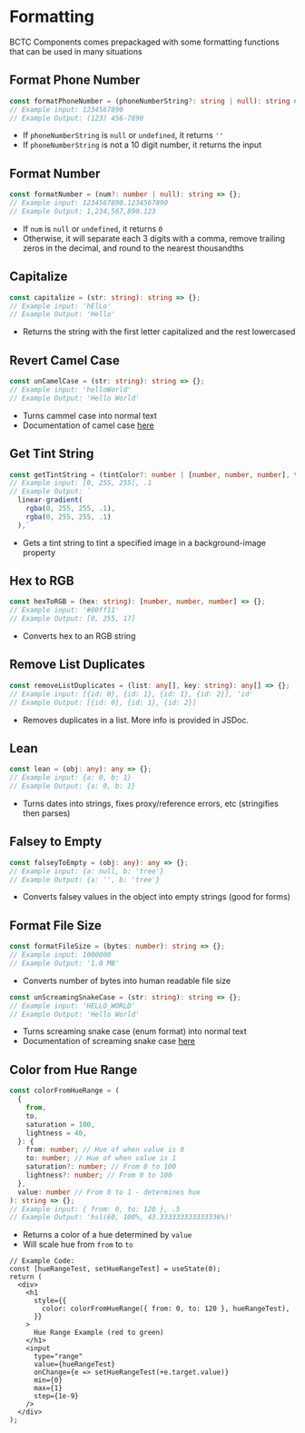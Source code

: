 
# Formatting

BCTC Components comes prepackaged with some formatting functions that can be used in many situations

## Format Phone Number

```ts
const formatPhoneNumber = (phoneNumberString?: string | null): string => {};
// Example input: 1234567890
// Example Output: (123) 456-7890
```

- If `phoneNumberString` is `null` or `undefined`, it returns `''`
- If `phoneNumberString` is not a 10 digit number, it returns the input

## Format Number

```ts
const formatNumber = (num?: number | null): string => {};
// Example input: 1234567890.1234567890
// Example Output: 1,234,567,890.123
```

- If `num` is `null` or `undefined`, it returns `0`
- Otherwise, it will separate each 3 digits with a comma, remove trailing zeros in the decimal, and round to the nearest thousandths

## Capitalize

```ts
const capitalize = (str: string): string => {};
// Example input: 'hElLo'
// Example Output: 'Hello'
```

- Returns the string with the first letter capitalized and the rest lowercased

## Revert Camel Case

```ts
const unCamelCase = (str: string): string => {};
// Example input: 'helloWorld'
// Example Output: 'Hello World'
```

- Turns cammel case into normal text
- Documentation of camel case [here](https://en.wikipedia.org/wiki/Camel_case)

## Get Tint String

```ts
const getTintString = (tintColor?: number | [number, number, number], tintStrength = 0.5): string => {};
// Example input: [0, 255, 255], .1
// Example Output: `
  linear-gradient(
    rgba(0, 255, 255, .1),
    rgba(0, 255, 255, .1)
  ),`
```

- Gets a tint string to tint a specified image in a background-image property

## Hex to RGB

```ts
const hexToRGB = (hex: string): [number, number, number] => {};
// Example input: '#00ff11'
// Example Output: [0, 255, 17]
```

- Converts hex to an RGB string

## Remove List Duplicates

```ts
const removeListDuplicates = (list: any[], key: string): any[] => {};
// Example input: [{id: 0}, {id: 1}, {id: 1}, {id: 2}], 'id'
// Example Output: [{id: 0}, {id: 1}, {id: 2}]
```

- Removes duplicates in a list. More info is provided in JSDoc.

## Lean

```ts
const lean = (obj: any): any => {};
// Example input: {a: 0, b: 1}
// Example Output: {a: 0, b: 1}
```

- Turns dates into strings, fixes proxy/reference errors, etc (stringifies then parses)

## Falsey to Empty

```ts
const falseyToEmpty = (obj: any): any => {};
// Example input: {a: null, b: 'tree'}
// Example Output: {a: '', b: 'tree'}
```

- Converts falsey values in the object into empty strings (good for forms)

## Format File Size

```ts
const formatFileSize = (bytes: number): string => {};
// Example input: 1000000
// Example Output: '1.0 MB'
```

- Converts number of bytes into human readable file size

```ts
const unScreamingSnakeCase = (str: string): string => {};
// Example input: 'HELLO_WORLD'
// Example Output: 'Hello World'
```

- Turns screaming snake case (enum format) into normal text
- Documentation of screaming snake case [here](https://en.wikipedia.org/wiki/Snake_case)

## Color from Hue Range

```ts
const colorFromHueRange = (
  {
    from,
    to,
    saturation = 100,
    lightness = 40,
  }: {
    from: number; // Hue of when value is 0
    to: number; // Hue of when value is 1
    saturation?: number; // From 0 to 100
    lightness?: number; // From 0 to 100
  },
  value: number // From 0 to 1 - determines hue
): string => {};
// Example input: { from: 0, to: 120 }, .5
// Example Output: 'hsl(60, 100%, 43.333333333333336%)'
```

- Returns a color of a hue determined by `value`
- Will scale hue from `from` to `to`

<HueRangeExample />

```tsx
// Example Code:
const [hueRangeTest, setHueRangeTest] = useState(0);
return (
  <div>
    <h1
      style={{
        color: colorFromHueRange({ from: 0, to: 120 }, hueRangeTest),
      }}
    >
      Hue Range Example (red to green)
    </h1>
    <input
      type="range"
      value={hueRangeTest}
      onChange={e => setHueRangeTest(+e.target.value)}
      min={0}
      max={1}
      step={1e-9}
    />
  </div>
);
```
